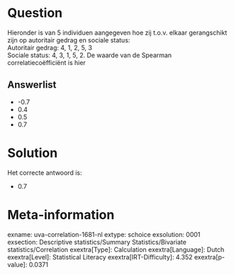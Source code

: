 Question
========

Hieronder is van 5 individuen aangegeven hoe zij t.o.v. elkaar
gerangschikt zijn op autoritair gedrag en sociale status:\
Autoritair gedrag: 4, 1, 2, 5, 3\
Sociale status: 4, 3, 1, 5, 2. De waarde van de Spearman
correlatiecoëfficiënt is hier

Answerlist
----------

* -0.7
* 0.4
* 0.5
* 0.7

Solution
========

Het correcte antwoord is: 

* 0.7

Meta-information
================
exname: uva-correlation-1681-nl
extype: schoice
exsolution: 0001
exsection: Descriptive statistics/Summary Statistics/Bivariate statistics/Correlation
exextra[Type]: Calculation
exextra[Language]: Dutch
exextra[Level]: Statistical Literacy
exextra[IRT-Difficulty]: 4.352
exextra[p-value]: 0.0371
